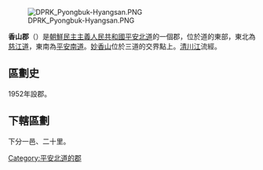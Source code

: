 [[File:DPRK_Pyongbuk-Hyangsan.PNG|right]]

'''香山郡'''（{{kor|諺=향산군|漢=香山郡|羅=Hyangsan gun|f=y}}）是[[朝鮮民主主義人民共和國|朝鮮民主主義人民共和國]][[平安北道|平安北道]]的一個郡，位於道的東部，東北為[[慈江道|慈江道]]，東南為[[平安南道|平安南道]]。[[妙香山|妙香山]]位於三道的交界點上。[[清川江|清川江]]流經。

==區劃史==
1952年設郡。
==下轄區劃==
下分一邑、二十里。

{{平安北道行政區劃}}

{{DEFAULTSORT:Hyangsan-gun}}
[[Category:平安北道的郡|Category:平安北道的郡]]